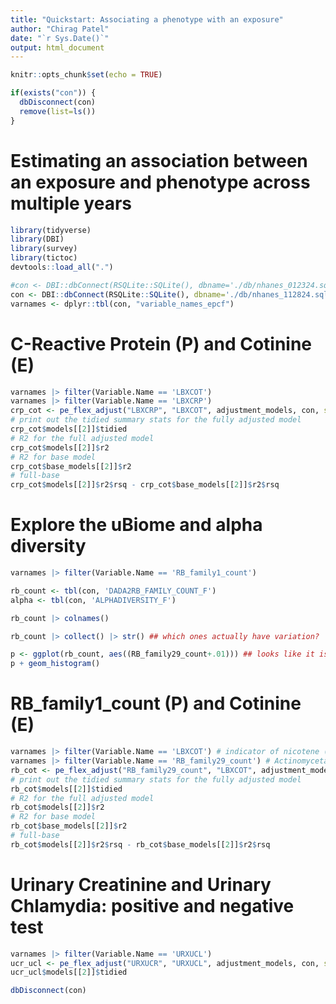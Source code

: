 ```yaml
---
title: "Quickstart: Associating a phenotype with an exposure"
author: "Chirag Patel"
date: "`r Sys.Date()`"
output: html_document
---
```


```r
knitr::opts_chunk$set(echo = TRUE)
```


```r
if(exists("con")) {
  dbDisconnect(con)
  remove(list=ls())
}

```

# Estimating an association between an exposure and phenotype across multiple years


```r
library(tidyverse)
library(DBI)
library(survey)
library(tictoc)
devtools::load_all(".")
```

```r
#con <- DBI::dbConnect(RSQLite::SQLite(), dbname='./db/nhanes_012324.sqlite')
con <- DBI::dbConnect(RSQLite::SQLite(), dbname='./db/nhanes_112824.sqlite')
varnames <- dplyr::tbl(con, "variable_names_epcf") 
```


# C-Reactive Protein (P) and Cotinine (E)
```r
varnames |> filter(Variable.Name == 'LBXCOT')
varnames |> filter(Variable.Name == 'LBXCRP')
crp_cot <- pe_flex_adjust("LBXCRP", "LBXCOT", adjustment_models, con, scale_p=T)
# print out the tidied summary stats for the fully adjusted model
crp_cot$models[[2]]$tidied
# R2 for the full adjusted model
crp_cot$models[[2]]$r2
# R2 for base model
crp_cot$base_models[[2]]$r2
# full-base
crp_cot$models[[2]]$r2$rsq - crp_cot$base_models[[2]]$r2$rsq
```

# Explore the uBiome and alpha diversity

```r
varnames |> filter(Variable.Name == 'RB_family1_count')

rb_count <- tbl(con, 'DADA2RB_FAMILY_COUNT_F')
alpha <- tbl(con, 'ALPHADIVERSITY_F')

rb_count |> colnames()

rb_count |> collect() |> str() ## which ones actually have variation?

p <- ggplot(rb_count, aes((RB_family29_count+.01))) ## looks like it is right skewed
p + geom_histogram()

```

#  RB_family1_count (P) and Cotinine (E)
```r

varnames |> filter(Variable.Name == 'LBXCOT') # indicator of nicotene (smoke exposure)
varnames |> filter(Variable.Name == 'RB_family29_count') # Actinomycetaceae
rb_cot <- pe_flex_adjust("RB_family29_count", "LBXCOT", adjustment_models, con, scale_p=T, logxform_p = T)
# print out the tidied summary stats for the fully adjusted model
rb_cot$models[[2]]$tidied
# R2 for the full adjusted model
rb_cot$models[[2]]$r2
# R2 for base model
rb_cot$base_models[[2]]$r2
# full-base
rb_cot$models[[2]]$r2$rsq - rb_cot$base_models[[2]]$r2$rsq
```


# Urinary Creatinine and Urinary Chlamydia: positive and negative test
```r
varnames |> filter(Variable.Name == 'URXUCL')
ucr_ucl <- pe_flex_adjust("URXUCR", "URXUCL", adjustment_models, con, scale_p=T, scale_e=F, logxform_e = F, exposure_levels = c(1,2))
ucr_ucl$models[[2]]$tidied
```

```r
dbDisconnect(con)
```
